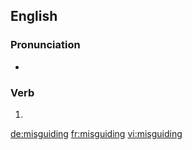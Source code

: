 ==English==

===Pronunciation===
* {{rhymes|aɪdɪŋ|lang=en}}

===Verb===
{{head|en|present participle}}

# {{present participle of|misguide|lang=en}}

[[de:misguiding]]
[[fr:misguiding]]
[[vi:misguiding]]